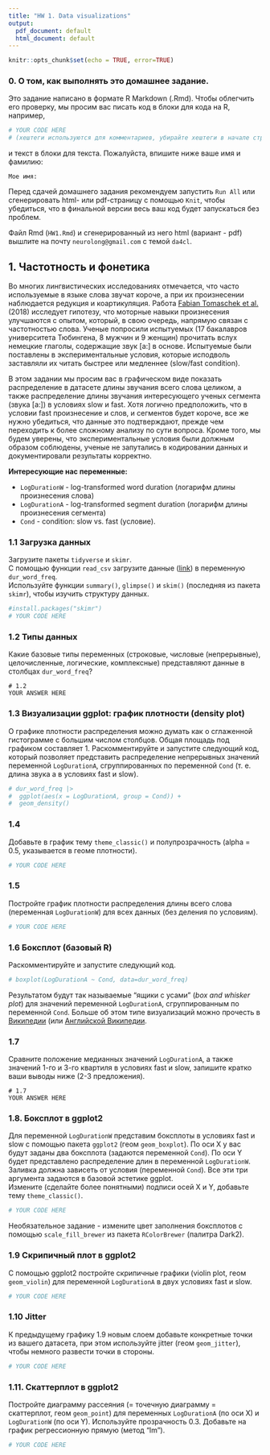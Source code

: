 ```yaml
---
title: "HW 1. Data visualizations"
output:
  pdf_document: default
  html_document: default
---
```


```r
knitr::opts_chunk$set(echo = TRUE, error=TRUE)
```

### 0. О том, как выполнять это домашнее задание.

Это задание написано в формате R Markdown (.Rmd). Чтобы облегчить его проверку, мы просим вас писать код в блоки для кода на R, например,

```r
# YOUR CODE HERE 
# (хештеги используются для комментариев, убирайте хештеги в начале строки, чтобы ваш код запускался)
```

и текст в блоки для текста. Пожалуйста, впишите ниже ваше имя и фамилию:

```
Мое имя: 
```

Перед сдачей домашнего задания рекомендуем запустить `Run All` или сгенерировать html- или pdf-страницу с помощью `Knit`, чтобы убедиться, что в финальной версии весь ваш код будет запускаться без проблем.

Файл Rmd (`HW1.Rmd`) и сгенерированный из него html (вариант - pdf) вышлите
на почту `neurolong@gmail.com` с темой `da4cl`.


## 1. Частотность и фонетика

Во многих лингвистических исследованиях отмечается, что часто используемые в языке слова звучат короче, а при их произнесении наблюдается редукция и коартикуляция. Работа [Fabian Tomaschek et al.](https://www.semanticscholar.org/paper/Practice-makes-perfect-%3A-The-consequences-of-for-Tomaschek-Tucker/1e0dbc3787a6da84ffd4c3cae62f1340e4267694) (2018) исследует гипотезу, что моторные навыки произнесения улучшаются с опытом, который, в свою очередь, напрямую связан с частотностью слова. Ученые попросили испытуемых (17 бакалавров университета Тюбингена, 8 мужчин и 9 женщин) прочитать вслух немецкие глаголы, содержащие звук [a:] в основе. Испытуемые были поставлены в экспериментальные условия, которые исподволь заставляли их читать быстрее или медленнее (slow/fast condition).

В этом задании мы просим вас в графическом виде показать распределение в датасете длины звучания всего слова целиком, а также распределение длины звучания интересующего ученых сегмента (звука [a:]) в условиях slow и fast. Хотя логично предположить, что в условии fast произнесение и слов, и сегментов будет короче, все же нужно убедиться, что данные это подтверждают, прежде чем переходить к более сложному анализу по сути вопроса. Кроме того, мы будем уверены, что экспериментальные условия были должным образом соблюдены, ученые не запутались в кодировании данных и документировали результаты корректно.

**Интересующие нас переменные:**

-   `LogDurationW` - log-transformed word duration (логарифм длины произнесения слова)\
-   `LogDurationA` - log-transformed segment duration (логарифм длины произнесения сегмента)\
-   `Cond` - condition: slow vs. fast (условие).

### 1.1 Загрузка данных

Загрузите пакеты `tidyverse` и `skimr`.  
С помощью функции `read_csv` загрузите данные ([link](https://raw.githubusercontent.com/LingData2019/LingData2020/master/data/dur_word_frequency.csv)) в переменную `dur_word_freq`.  
Используйте функции `summary()`, `glimpse()` и `skim()` (последняя из пакета `skimr`), чтобы изучить структуру данных.

```r
#install.packages("skimr")  
# YOUR CODE HERE 
```

### 1.2 Типы данных

Какие базовые типы переменных (строковые, числовые (непрерывные), целочисленные, логические, комплексные) представляют данные в столбцах `dur_word_freq`?

```
# 1.2
YOUR ANSWER HERE
```

### 1.3 Визуализации ggplot: график плотности (density plot)

О графике плотности распределения можно думать как о сглаженной гистограмме с большим числом столбцов. Общая площадь под графиком составляет 1. Раскомментируйте и запустите следующий код, который позволяет представить распределение непрерывных значений переменной `LogDurationA`, сгруппированных по переменной `Cond` (т. е. длина звука а в условиях fast и slow).  

```r
# dur_word_freq |>
#  ggplot(aes(x = LogDurationA, group = Cond)) +
#  geom_density() 
```

### 1.4 

Добавьте в график тему `theme_classic()` и полупрозрачность (alpha = 0.5, указывается в геоме плотности).

```r
# YOUR CODE HERE 
```

### 1.5 

Постройте график плотности распределения длины всего слова (переменная `LogDurationW`) для всех данных (без деления по условиям).

```r
# YOUR CODE HERE 
```

### 1.6 Боксплот (базовый R)

Раскомментируйте и запустите следующий код.

```r
# boxplot(LogDurationA ~ Cond, data=dur_word_freq)
```

Результатом будут так называемые "ящики с усами" (*box and whisker plot*) для значений переменной `LogDurationA`, сгруппированным по переменной `Cond`. Больше об этом типе визуализаций можно прочесть в [Википедии](https://ru.wikipedia.org/wiki/Ящик_с_усами) (или [Английской Википедии](https://en.wikipedia.org/wiki/Box_plot). 

### 1.7   

Сравните положение медианных значений `LogDurationA`, а также значений 1-го и 3-го квартиля в условиях fast и slow, запишите кратко ваши выводы ниже (2-3 предложения).

```
# 1.7
YOUR ANSWER HERE
```

### 1.8. Боксплот в ggplot2

Для переменной `LogDurationW` представим боксплоты в условиях fast и slow с помощью пакета `ggplot2` (геом `geom_boxplot`). 
По оси X у вас будут заданы два боксплота (задаются переменной `Cond`). По оси Y будет представлено распределение длин в переменной `LogDurationW`. Заливка должна зависеть от условия (переменной `Cond`). Все эти три аргумента задаются в базовой эстетике ggplot.  
Измените (сделайте более понятными) подписи осей X и Y, добавьте тему `theme_classic()`. 

```r
# YOUR CODE HERE
```

Необязательное задание - измените цвет заполнения боксплотов с помощью `scale_fill_brewer` из пакета `RColorBrewer` (палитра Dark2).

### 1.9 Скрипичный плот в ggplot2

С помощью ggplot2 постройте скрипичные графики (violin plot, геом `geom_violin`) для переменной `LogDurationA` в двух условиях fast и slow.

```r
# YOUR CODE HERE
```

### 1.10 Jitter

К предыдущему графику 1.9 новым слоем добавьте конкретные точки из вашего датасета, при этом используйте jitter (геом `geom_jitter`), чтобы немного развести точки в стороны.

```r
# YOUR CODE HERE
```

### 1.11. Скаттерплот в ggplot2

Постройте диаграмму рассеяния (= точечную диаграмму = скаттерплот, геом `geom_point`) для переменных `LogDurationA` (по оси X) и `LogDurationW` (по оси Y). Используйте прозрачность 0.3. Добавьте на график регрессионную прямую (метод "lm").

```r
# YOUR CODE HERE 
```

